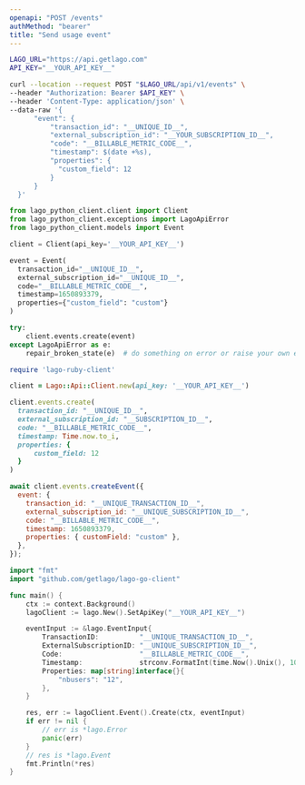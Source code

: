 ```yaml
---
openapi: "POST /events"
authMethod: "bearer"
title: "Send usage event"
---
```


<RequestExample>

```bash cURL
LAGO_URL="https://api.getlago.com"
API_KEY="__YOUR_API_KEY__"

curl --location --request POST "$LAGO_URL/api/v1/events" \
--header "Authorization: Bearer $API_KEY" \
--header 'Content-Type: application/json' \
--data-raw '{
      "event": {
          "transaction_id": "__UNIQUE_ID__",
          "external_subscription_id": "__YOUR_SUBSCRIPTION_ID__",
          "code": "__BILLABLE_METRIC_CODE__",
          "timestamp": $(date +%s),
          "properties": {
            "custom_field": 12
          }
      }
  }'
```

```python Python
from lago_python_client.client import Client
from lago_python_client.exceptions import LagoApiError
from lago_python_client.models import Event

client = Client(api_key='__YOUR_API_KEY__')

event = Event(
  transaction_id="__UNIQUE_ID__",
  external_subscription_id="__UNIQUE_ID__",
  code="__BILLABLE_METRIC_CODE__",
  timestamp=1650893379,
  properties={"custom_field": "custom"}
)

try:
    client.events.create(event)
except LagoApiError as e:
    repair_broken_state(e)  # do something on error or raise your own exception
```

```ruby Ruby
require 'lago-ruby-client'

client = Lago::Api::Client.new(api_key: '__YOUR_API_KEY__')

client.events.create(
  transaction_id: "__UNIQUE_ID__",
  external_subscription_id: "__SUBSCRIPTION_ID__",
  code: "__BILLABLE_METRIC_CODE__",
  timestamp: Time.now.to_i,
  properties: {
      custom_field: 12
  }
)
```

```js Javascript
await client.events.createEvent({
  event: {
    transaction_id: "__UNIQUE_TRANSACTION_ID__",
    external_subscription_id: "__UNIQUE_SUBSCRIPTION_ID__",
    code: "__BILLABLE_METRIC_CODE__",
    timestamp: 1650893379,
    properties: { customField: "custom" },
  },
});
```

```go Go
import "fmt"
import "github.com/getlago/lago-go-client"

func main() {
	ctx := context.Background()
	lagoClient := lago.New().SetApiKey("__YOUR_API_KEY__")

	eventInput := &lago.EventInput{
		TransactionID:          "__UNIQUE_TRANSACTION_ID__",
		ExternalSubscriptionID: "__UNIQUE_SUBSCRIPTION_ID__",
		Code:                   "__BILLABLE_METRIC_CODE__",
		Timestamp:              strconv.FormatInt(time.Now().Unix(), 10),
		Properties: map[string]interface{}{
			"nbusers": "12",
		},
	}

	res, err := lagoClient.Event().Create(ctx, eventInput)
	if err != nil {
		// err is *lago.Error
		panic(err)
	}
	// res is *lago.Event
	fmt.Println(*res)
}
```

</RequestExample>
